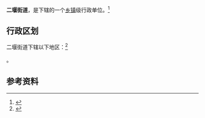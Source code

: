 {{中国乡级行政区|42/03/02/002/000}}

'''二堰街道'''，是{{PRC admin/fullname|42/03/02/002/000|3}}下辖的一个[[乡镇|乡镇]]级行政单位。<ref>{{PRC admin/ref sgc|{{PRC admin/parent|42/03/02/002/000}}}}</ref>

== 行政区划 ==

二堰街道下辖以下地区：<ref>{{PRC admin/ref sgc|42/03/02/002/000}}</ref>

{{PRC admin/children|42/03/02/002/000}}。

== 参考资料 ==

{{reflist}}

{{行政区划小作品}}
{{PRC admin/navcat|42/03/02/002/000}}